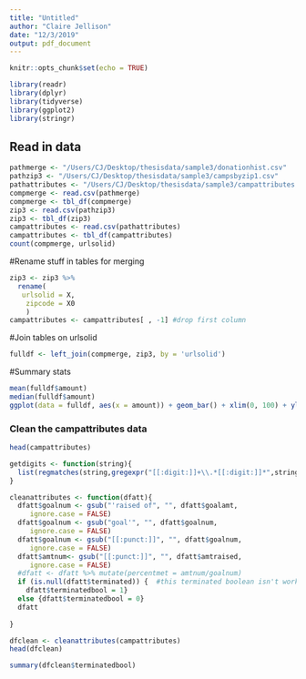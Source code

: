 ```yaml
---
title: "Untitled"
author: "Claire Jellison"
date: "12/3/2019"
output: pdf_document
---
```


```r
knitr::opts_chunk$set(echo = TRUE)
```


```r
library(readr)
library(dplyr)
library(tidyverse)
library(ggplot2)
library(stringr)
```


## Read in data 
```r
pathmerge <- "/Users/CJ/Desktop/thesisdata/sample3/donationhist.csv" 
pathzip3 <- "/Users/CJ/Desktop/thesisdata/sample3/campsbyzip1.csv" 
pathattributes <- "/Users/CJ/Desktop/thesisdata/sample3/campattributes.csv" 
compmerge <- read.csv(pathmerge)
compmerge <- tbl_df(compmerge)
zip3 <- read.csv(pathzip3)
zip3 <- tbl_df(zip3)
campattributes <- read.csv(pathattributes)
campattributes <- tbl_df(campattributes)
count(compmerge, urlsolid)

```

#Rename stuff in tables for merging 
```r
zip3 <- zip3 %>% 
  rename(
   urlsolid = X,
    zipcode = X0 
    )
campattributes <- campattributes[ , -1] #drop first column 
```


#Join tables on urlsolid
```r
fulldf <- left_join(compmerge, zip3, by = 'urlsolid') 
```

#Summary stats 
```r
mean(fulldf$amount)
median(fulldf$amount)
ggplot(data = fulldf, aes(x = amount)) + geom_bar() + xlim(0, 100) + ylim(0,250)
```

### Clean the campattributes data 

```r
head(campattributes)
```

```r
getdigits <- function(string){
  list(regmatches(string,gregexpr("[[:digit:]]+\\.*[[:digit:]]*",string)))
}

cleanattributes <- function(dfatt){ 
  dfatt$goalnum <- gsub("'raised of", "", dfatt$goalamt,
     ignore.case = FALSE)
  dfatt$goalnum <- gsub("goal'", "", dfatt$goalnum,
     ignore.case = FALSE)
  dfatt$goalnum <- gsub("[[:punct:]]", "", dfatt$goalnum,
     ignore.case = FALSE)
  dfatt$amtnum<- gsub("[[:punct:]]", "", dfatt$amtraised,
     ignore.case = FALSE)
  #dfatt <- dfatt %>% mutate(percentmet = amtnum/goalnum)
  if (is.null(dfatt$terminated)) {  #this terminated boolean isn't working 
    dfatt$terminatedbool = 1} 
  else {dfatt$terminatedbool = 0}
  dfatt
  
}

dfclean <- cleanattributes(campattributes)
head(dfclean)
```

```r
summary(dfclean$terminatedbool)
```

